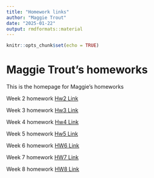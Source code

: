 ```yaml
---
title: "Homework links"
author: "Maggie Trout"
date: "2025-01-22"
output: rmdformats::material
---
```


```r
knitr::opts_chunk$set(echo = TRUE)
```

# Maggie Trout's homeworks

This is the homepage for Maggie's homeworks

Week 2 homework [Hw2 Link](homework_2.html)

Week 3 homework [Hw3 Link](HW3.html)

Week 4 homework [Hw4 Link](HW4.html)

Week 5 homework [Hw5 Link](HW5.html)

Week 6 homework [HW6 Link](HW6.html)

Week 7 homework [HW7 Link](HW7.html)

Week 8 homework [HW8 Link](HW8.html)
